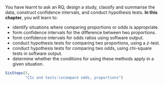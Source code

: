 ::: {.objectivesBox .objectives data-latex="{iconmonstr-target-4-240.png}"}
You have learnt to ask an RQ, design a study, classify and summarise the data, construct confidence intervals, and conduct hypothesis tests.
**In this chapter**, you will learn to:

* identify situations where comparing proportions or odds is appropriate.
* form confidence intervals for the difference between two proportions.
* form confidence intervals for odds ratios using software output.
* conduct hypothesis tests for comparing two proportions, using a $z$-test.
* conduct hypothesis tests for comparing two odds, using chi-square tests in software output.
* determine whether the conditions for using these methods apply in a given situation.
:::


```r
SixSteps(5, 
         "CIs and tests:\ncompare odds, proportions")
```


